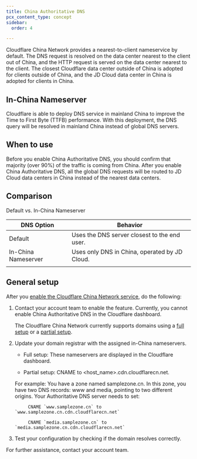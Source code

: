 ```yaml
---
title: China Authoritative DNS
pcx_content_type: concept
sidebar:
  order: 4

---
```



Cloudflare China Network provides a nearest-to-client nameservice by default. The DNS request is resolved on the data center nearest to the client out of China, and the HTTP request is served on the data center nearest to the client. The closest Cloudflare data center outside of China is adopted for clients outside of China, and the JD Cloud data center in China is adopted for clients in China.


## In-China Nameserver

Cloudflare is able to deploy DNS service in mainland China to improve the Time to First Byte (TTFB) performance. With this deployment, the DNS query will be resolved in mainland China instead of global DNS servers.


## When to use

Before you enable China Authoritative DNS, you should confirm that majority (over 90%) of the traffic is coming from China. After you enable China Authoritative DNS, all the global DNS requests will be routed to JD Cloud data centers in China instead of the nearest data centers.

## Comparison

Default vs. In-China Nameserver

| **DNS Option**          | **Behavior** |
|---------------------|---------------|
| Default             | Uses the DNS server closest to the end user. |
| In-China Nameserver | Uses only DNS in China, operated by JD Cloud. |
|                     |               |



## General setup

After you [enable the Cloudflare China Network service](/china-network/get-started/), do the following:

1. Contact your account team to enable the feature. Currently, you cannot enable China Authoritative DNS in the Cloudflare dashboard.

    The Cloudflare China Network currently supports domains using a [full setup](/dns/zone-setups/full-setup/) or a [partial setup](/dns/zone-setups/partial-setup/).
2. Update your domain registrar with the assigned in-China nameservers.

   * Full setup: These nameservers are displayed in the Cloudflare dashboard.

    * Partial setup: CNAME to \<host_name\>.cdn.cloudflarecn.net.

    For example:
            You have a zone named samplezone.cn. In this zone, you have two DNS records: www and media, pointing to two different origins. Your Authoritative DNS server needs to set:

            CNAME `www.samplezone.cn` to `www.samplezone.cn.cdn.cloudflarecn.net`

            CNAME `media.samplezone.cn` to `media.samplezone.cn.cdn.cloudflarecn.net`

3. Test your configuration by checking if the domain resolves correctly.


For further assistance, contact your account team.

